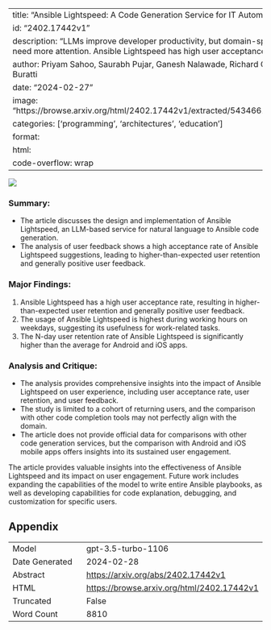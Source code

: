 
---
title: "Ansible Lightspeed: A Code Generation Service for IT Automation"
id: "2402.17442v1"
description: "LLMs improve developer productivity, but domain-specific languages like Ansible need more attention. Ansible Lightspeed has high user acceptance."
author: Priyam Sahoo, Saurabh Pujar, Ganesh Nalawade, Richard Gebhardt, Louis Mandel, Luca Buratti
date: "2024-02-27"
image: "https://browse.arxiv.org/html/2402.17442v1/extracted/5434661/images/ansible_playbook.png"
categories: ['programming', 'architectures', 'education']
format:
  html:
    code-overflow: wrap
---

![](https://browse.arxiv.org/html/2402.17442v1/extracted/5434661/images/ansible_playbook.png)

### **Summary:**
- The article discusses the design and implementation of Ansible Lightspeed, an LLM-based service for natural language to Ansible code generation.
- The analysis of user feedback shows a high acceptance rate of Ansible Lightspeed suggestions, leading to higher-than-expected user retention and generally positive user feedback.

### **Major Findings:**
1. Ansible Lightspeed has a high user acceptance rate, resulting in higher-than-expected user retention and generally positive user feedback.
2. The usage of Ansible Lightspeed is highest during working hours on weekdays, suggesting its usefulness for work-related tasks.
3. The N-day user retention rate of Ansible Lightspeed is significantly higher than the average for Android and iOS apps.

### **Analysis and Critique:**
- The analysis provides comprehensive insights into the impact of Ansible Lightspeed on user experience, including user acceptance rate, user retention, and user feedback.
- The study is limited to a cohort of returning users, and the comparison with other code completion tools may not perfectly align with the domain.
- The article does not provide official data for comparisons with other code generation services, but the comparison with Android and iOS mobile apps offers insights into its sustained user engagement.

The article provides valuable insights into the effectiveness of Ansible Lightspeed and its impact on user engagement. Future work includes expanding the capabilities of the model to write entire Ansible playbooks, as well as developing capabilities for code explanation, debugging, and customization for specific users.

## Appendix

|          |          |
|----------|----------|
| Model     | gpt-3.5-turbo-1106       |
| Date Generated     | 2024-02-28       |
| Abstract | [https://arxiv.org/abs/2402.17442v1](https://arxiv.org/abs/2402.17442v1)        |
| HTML     | [https://browse.arxiv.org/html/2402.17442v1](https://browse.arxiv.org/html/2402.17442v1)       |
| Truncated       | False       |
| Word Count       | 8810       |